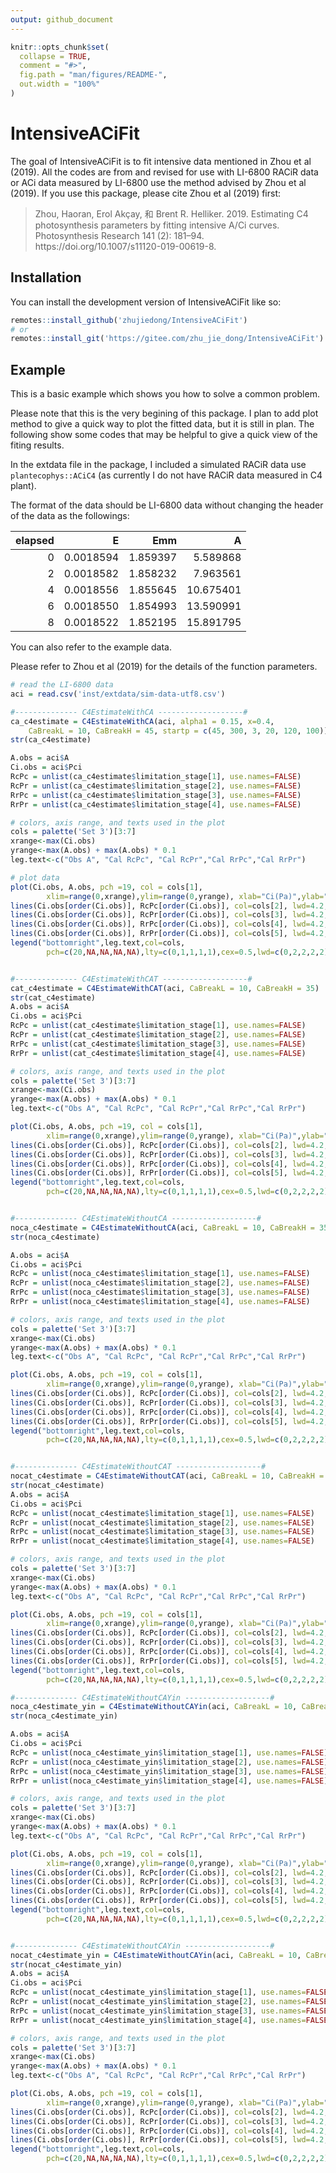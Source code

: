 ```yaml
---
output: github_document
---
```


<!-- README.md is generated from README.Rmd. Please edit that file -->

```r
knitr::opts_chunk$set(
  collapse = TRUE,
  comment = "#>",
  fig.path = "man/figures/README-",
  out.width = "100%"
)
```

# IntensiveACiFit

<!-- badges: start -->
<!-- badges: end -->

The goal of IntensiveACiFit is to fit intensive data mentioned in Zhou et al (2019). All the codes are from [](https://github.com/zhouhaoran06/C4-Parameter-Estimation) and revised for use with LI-6800 RACiR data or ACi data measured by LI-6800 use the method advised by Zhou et al (2019). If you use this package, please cite Zhou et al (2019) first:

> Zhou, Haoran, Erol Akçay, 和 Brent R. Helliker. 2019. Estimating C4 photosynthesis parameters by fitting intensive A/Ci curves. Photosynthesis Research 141 (2): 181–94. https://doi.org/10.1007/s11120-019-00619-8.


## Installation

You can install the development version of IntensiveACiFit like so:

``` r
remotes::install_github('zhujiedong/IntensiveACiFit')
# or
remotes::install_git('https://gitee.com/zhu_jie_dong/IntensiveACiFit')
```

## Example

This is a basic example which shows you how to solve a common problem.

::: {.callout-note}
Please note that this is the very begining of this package. I plan to add plot method to give a quick way to plot the fitted data, but it is still in plan. The following show some codes that may be helpful to give a quick view of the fiting results.
:::

In the extdata file in the package, I included a simulated RACiR data use  `plantecophys::ACiC4` (as currently I do not have RACiR data measured in C4 plant). 

The format of the data should be LI-6800 data without changing the header of the data as the followings:

| elapsed|         E|      Emm|         A|
|-------:|---------:|--------:|---------:|
|       0| 0.0018594| 1.859397|  5.589868| 
|       2| 0.0018582| 1.858232|  7.963561|
|       4| 0.0018556| 1.855645| 10.675401| 
|       6| 0.0018550| 1.854993| 13.590991| 
|       8| 0.0018522| 1.852195| 15.891795| 

You can also refer to the example data.

Please refer to Zhou et al (2019) for the details of the function parameters.

```r
# read the LI-6800 data
aci = read.csv('inst/extdata/sim-data-utf8.csv')

#-------------- C4EstimateWithCA -------------------#
ca_c4estimate = C4EstimateWithCA(aci, alpha1 = 0.15, x=0.4, 
    CaBreakL = 10, CaBreakH = 45, startp = c(45, 300, 3, 20, 120, 100))
str(ca_c4estimate)

A.obs = aci$A
Ci.obs = aci$Pci
RcPc = unlist(ca_c4estimate$limitation_stage[1], use.names=FALSE)
RcPr = unlist(ca_c4estimate$limitation_stage[2], use.names=FALSE)
RrPc = unlist(ca_c4estimate$limitation_stage[3], use.names=FALSE)
RrPr = unlist(ca_c4estimate$limitation_stage[4], use.names=FALSE)

# colors, axis range, and texts used in the plot
cols = palette('Set 3')[3:7]
xrange<-max(Ci.obs)
yrange<-max(A.obs) + max(A.obs) * 0.1
leg.text<-c("Obs A", "Cal RcPc", "Cal RcPr","Cal RrPc","Cal RrPr")

# plot data
plot(Ci.obs, A.obs, pch =19, col = cols[1], 
        xlim=range(0,xrange),ylim=range(0,yrange), xlab="Ci(Pa)",ylab="A")
lines(Ci.obs[order(Ci.obs)], RcPc[order(Ci.obs)], col=cols[2], lwd=4.2, pch = 20)
lines(Ci.obs[order(Ci.obs)], RcPr[order(Ci.obs)], col=cols[3], lwd=4.2, pch = 20)
lines(Ci.obs[order(Ci.obs)], RrPc[order(Ci.obs)], col=cols[4], lwd=4.2, pch = 20)
lines(Ci.obs[order(Ci.obs)], RrPr[order(Ci.obs)], col=cols[5], lwd=4.2, pch = 20)
legend("bottomright",leg.text,col=cols,
        pch=c(20,NA,NA,NA,NA),lty=c(0,1,1,1,1),cex=0.5,lwd=c(0,2,2,2,2))


#-------------- C4EstimateWithCAT -------------------#
cat_c4estimate = C4EstimateWithCAT(aci, CaBreakL = 10, CaBreakH = 35)
str(cat_c4estimate)
A.obs = aci$A
Ci.obs = aci$Pci
RcPc = unlist(cat_c4estimate$limitation_stage[1], use.names=FALSE)
RcPr = unlist(cat_c4estimate$limitation_stage[2], use.names=FALSE)
RrPc = unlist(cat_c4estimate$limitation_stage[3], use.names=FALSE)
RrPr = unlist(cat_c4estimate$limitation_stage[4], use.names=FALSE)

# colors, axis range, and texts used in the plot
cols = palette('Set 3')[3:7]
xrange<-max(Ci.obs)
yrange<-max(A.obs) + max(A.obs) * 0.1
leg.text<-c("Obs A", "Cal RcPc", "Cal RcPr","Cal RrPc","Cal RrPr")

plot(Ci.obs, A.obs, pch =19, col = cols[1], 
        xlim=range(0,xrange),ylim=range(0,yrange), xlab="Ci(Pa)",ylab="A")
lines(Ci.obs[order(Ci.obs)], RcPc[order(Ci.obs)], col=cols[2], lwd=4.2, pch = 20)
lines(Ci.obs[order(Ci.obs)], RcPr[order(Ci.obs)], col=cols[3], lwd=4.2, pch = 20)
lines(Ci.obs[order(Ci.obs)], RrPc[order(Ci.obs)], col=cols[4], lwd=4.2, pch = 20)
lines(Ci.obs[order(Ci.obs)], RrPr[order(Ci.obs)], col=cols[5], lwd=4.2, pch = 20)
legend("bottomright",leg.text,col=cols,
        pch=c(20,NA,NA,NA,NA),lty=c(0,1,1,1,1),cex=0.5,lwd=c(0,2,2,2,2))


#-------------- C4EstimateWithoutCA -------------------#
noca_c4estimate = C4EstimateWithoutCA(aci, CaBreakL = 10, CaBreakH = 35)
str(noca_c4estimate)

A.obs = aci$A
Ci.obs = aci$Pci
RcPc = unlist(noca_c4estimate$limitation_stage[1], use.names=FALSE)
RcPr = unlist(noca_c4estimate$limitation_stage[2], use.names=FALSE)
RrPc = unlist(noca_c4estimate$limitation_stage[3], use.names=FALSE)
RrPr = unlist(noca_c4estimate$limitation_stage[4], use.names=FALSE)

# colors, axis range, and texts used in the plot
cols = palette('Set 3')[3:7]
xrange<-max(Ci.obs)
yrange<-max(A.obs) + max(A.obs) * 0.1
leg.text<-c("Obs A", "Cal RcPc", "Cal RcPr","Cal RrPc","Cal RrPr")

plot(Ci.obs, A.obs, pch =19, col = cols[1], 
        xlim=range(0,xrange),ylim=range(0,yrange), xlab="Ci(Pa)",ylab="A")
lines(Ci.obs[order(Ci.obs)], RcPc[order(Ci.obs)], col=cols[2], lwd=4.2, pch = 20)
lines(Ci.obs[order(Ci.obs)], RcPr[order(Ci.obs)], col=cols[3], lwd=4.2, pch = 20)
lines(Ci.obs[order(Ci.obs)], RrPc[order(Ci.obs)], col=cols[4], lwd=4.2, pch = 20)
lines(Ci.obs[order(Ci.obs)], RrPr[order(Ci.obs)], col=cols[5], lwd=4.2, pch = 20)
legend("bottomright",leg.text,col=cols,
        pch=c(20,NA,NA,NA,NA),lty=c(0,1,1,1,1),cex=0.5,lwd=c(0,2,2,2,2))


#-------------- C4EstimateWithoutCAT -------------------#
nocat_c4estimate = C4EstimateWithoutCAT(aci, CaBreakL = 10, CaBreakH = 25)
str(nocat_c4estimate)
A.obs = aci$A
Ci.obs = aci$Pci
RcPc = unlist(nocat_c4estimate$limitation_stage[1], use.names=FALSE)
RcPr = unlist(nocat_c4estimate$limitation_stage[2], use.names=FALSE)
RrPc = unlist(nocat_c4estimate$limitation_stage[3], use.names=FALSE)
RrPr = unlist(nocat_c4estimate$limitation_stage[4], use.names=FALSE)

# colors, axis range, and texts used in the plot
cols = palette('Set 3')[3:7]
xrange<-max(Ci.obs)
yrange<-max(A.obs) + max(A.obs) * 0.1
leg.text<-c("Obs A", "Cal RcPc", "Cal RcPr","Cal RrPc","Cal RrPr")

plot(Ci.obs, A.obs, pch =19, col = cols[1], 
        xlim=range(0,xrange),ylim=range(0,yrange), xlab="Ci(Pa)",ylab="A")
lines(Ci.obs[order(Ci.obs)], RcPc[order(Ci.obs)], col=cols[2], lwd=4.2, pch = 20)
lines(Ci.obs[order(Ci.obs)], RcPr[order(Ci.obs)], col=cols[3], lwd=4.2, pch = 20)
lines(Ci.obs[order(Ci.obs)], RrPc[order(Ci.obs)], col=cols[4], lwd=4.2, pch = 20)
lines(Ci.obs[order(Ci.obs)], RrPr[order(Ci.obs)], col=cols[5], lwd=4.2, pch = 20)
legend("bottomright",leg.text,col=cols,
        pch=c(20,NA,NA,NA,NA),lty=c(0,1,1,1,1),cex=0.5,lwd=c(0,2,2,2,2))

#-------------- C4EstimateWithoutCAYin -------------------#
noca_c4estimate_yin = C4EstimateWithoutCAYin(aci, CaBreakL = 10, CaBreakH = 35)
str(noca_c4estimate_yin)

A.obs = aci$A
Ci.obs = aci$Pci
RcPc = unlist(noca_c4estimate_yin$limitation_stage[1], use.names=FALSE)
RcPr = unlist(noca_c4estimate_yin$limitation_stage[2], use.names=FALSE)
RrPc = unlist(noca_c4estimate_yin$limitation_stage[3], use.names=FALSE)
RrPr = unlist(noca_c4estimate_yin$limitation_stage[4], use.names=FALSE)

# colors, axis range, and texts used in the plot
cols = palette('Set 3')[3:7]
xrange<-max(Ci.obs)
yrange<-max(A.obs) + max(A.obs) * 0.1
leg.text<-c("Obs A", "Cal RcPc", "Cal RcPr","Cal RrPc","Cal RrPr")

plot(Ci.obs, A.obs, pch =19, col = cols[1], 
        xlim=range(0,xrange),ylim=range(0,yrange), xlab="Ci(Pa)",ylab="A")
lines(Ci.obs[order(Ci.obs)], RcPc[order(Ci.obs)], col=cols[2], lwd=4.2, pch = 20)
lines(Ci.obs[order(Ci.obs)], RcPr[order(Ci.obs)], col=cols[3], lwd=4.2, pch = 20)
lines(Ci.obs[order(Ci.obs)], RrPc[order(Ci.obs)], col=cols[4], lwd=4.2, pch = 20)
lines(Ci.obs[order(Ci.obs)], RrPr[order(Ci.obs)], col=cols[5], lwd=4.2, pch = 20)
legend("bottomright",leg.text,col=cols,
        pch=c(20,NA,NA,NA,NA),lty=c(0,1,1,1,1),cex=0.5,lwd=c(0,2,2,2,2))


#-------------- C4EstimateWithoutCAYin -------------------#
nocat_c4estimate_yin = C4EstimateWithoutCAYin(aci, CaBreakL = 10, CaBreakH = 25)
str(nocat_c4estimate_yin)
A.obs = aci$A
Ci.obs = aci$Pci
RcPc = unlist(nocat_c4estimate_yin$limitation_stage[1], use.names=FALSE)
RcPr = unlist(nocat_c4estimate_yin$limitation_stage[2], use.names=FALSE)
RrPc = unlist(nocat_c4estimate_yin$limitation_stage[3], use.names=FALSE)
RrPr = unlist(nocat_c4estimate_yin$limitation_stage[4], use.names=FALSE)

# colors, axis range, and texts used in the plot
cols = palette('Set 3')[3:7]
xrange<-max(Ci.obs)
yrange<-max(A.obs) + max(A.obs) * 0.1
leg.text<-c("Obs A", "Cal RcPc", "Cal RcPr","Cal RrPc","Cal RrPr")

plot(Ci.obs, A.obs, pch =19, col = cols[1], 
        xlim=range(0,xrange),ylim=range(0,yrange), xlab="Ci(Pa)",ylab="A")
lines(Ci.obs[order(Ci.obs)], RcPc[order(Ci.obs)], col=cols[2], lwd=4.2, pch = 20)
lines(Ci.obs[order(Ci.obs)], RcPr[order(Ci.obs)], col=cols[3], lwd=4.2, pch = 20)
lines(Ci.obs[order(Ci.obs)], RrPc[order(Ci.obs)], col=cols[4], lwd=4.2, pch = 20)
lines(Ci.obs[order(Ci.obs)], RrPr[order(Ci.obs)], col=cols[5], lwd=4.2, pch = 20)
legend("bottomright",leg.text,col=cols,
        pch=c(20,NA,NA,NA,NA),lty=c(0,1,1,1,1),cex=0.5,lwd=c(0,2,2,2,2))
```